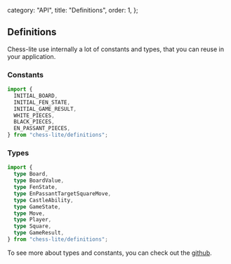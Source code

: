   category: "API",
  title: "Definitions",
  order: 1,
};

## Definitions

Chess-lite use internally a lot of constants and types, that you can reuse in your application.

### Constants

```ts
import {
  INITIAL_BOARD,
  INITIAL_FEN_STATE,
  INITIAL_GAME_RESULT,
  WHITE_PIECES,
  BLACK_PIECES,
  EN_PASSANT_PIECES,
} from "chess-lite/definitions";
```

### Types

```ts
import {
  type Board,
  type BoardValue,
  type FenState,
  type EnPassantTargetSquareMove,
  type CastleAbility,
  type GameState,
  type Move,
  type Player,
  type Square,
  type GameResult,
} from "chess-lite/definitions";
```

To see more about types and constants, you can check out the [github](https://github.com/dvenomb98/artic-frost/tree/main/packages/chess-lite/src/definitions).